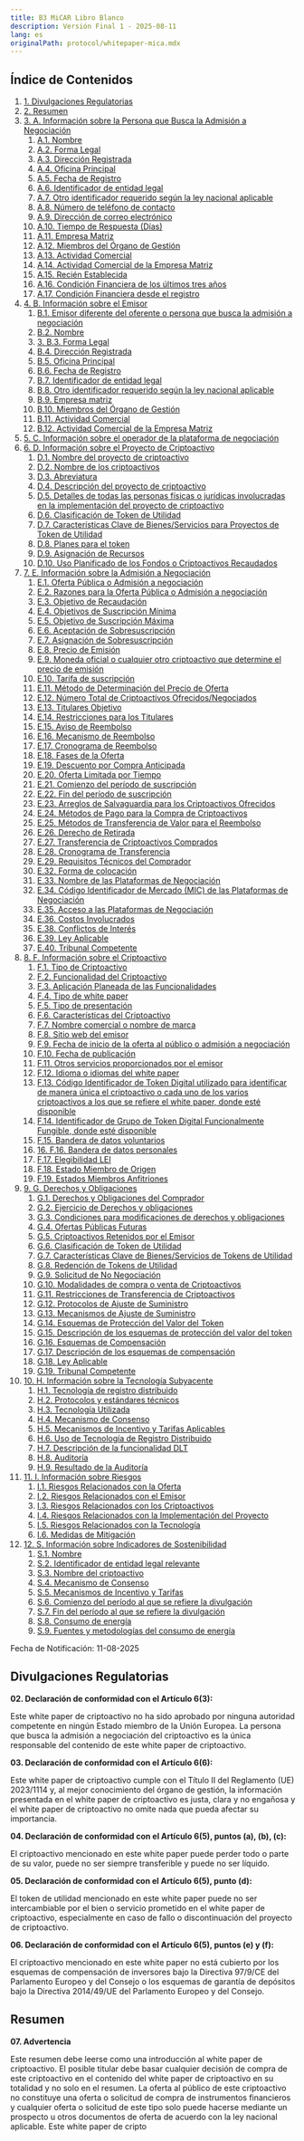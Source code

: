 ```yaml
---
title: B3 MiCAR Libro Blanco
description: Versión Final 1 - 2025-08-11
lang: es
originalPath: protocol/whitepaper-mica.mdx
---
```

## **Índice de Contenidos**

 1. [1. Divulgaciones Regulatorias](#regulatory-disclosures)
 2. [2. Resumen](#summary)
 3. [3. A. Información sobre la Persona que Busca la Admisión a Negociación](#section-1)
     1. [A.1. Nombre](#Template_A1)
     2. [A.2. Forma Legal](#Template_A2)
     3. [A.3. Dirección Registrada](#Template_A3)
     4. [A.4. Oficina Principal](#Template_A4)
     5. [A.5. Fecha de Registro](#Template_A5)
     6. [A.6. Identificador de entidad legal](#Template_A6)
     7. [A.7. Otro identificador requerido según la ley nacional aplicable](#Template_A7)
     8. [A.8. Número de teléfono de contacto](#Template_A8)
     9. [A.9. Dirección de correo electrónico](#Template_A9)
    10. [A.10. Tiempo de Respuesta (Días)](#Template_A10)
    11. [A.11. Empresa Matriz](#Template_A11)
    12. [A.12. Miembros del Órgano de Gestión](#Template_A12)
    13. [A.13. Actividad Comercial](#Template_A13)
    14. [A.14. Actividad Comercial de la Empresa Matriz](#Template_A14)
    15. [A.15. Recién Establecida](#Template_A15)
    16. [A.16. Condición Financiera de los últimos tres años](#Template_A16)
    17. [A.17. Condición Financiera desde el registro](#Template_A17)
 4. [4. B. Información sobre el Emisor](#section-2)
     1. [B.1. Emisor diferente del oferente o persona que busca la admisión a negociación](#Template_B1)
     2. [B.2. Nombre](#Template_B2)
     3. [3. B.3. Forma Legal](#Template_B3)
     4. [B.4. Dirección Registrada](#Template_B4)
     5. [B.5. Oficina Principal](#Template_B5)
     6. [B.6. Fecha de Registro](#Template_B6)
     7. [B.7. Identificador de entidad legal](#Template_B7)
     8. [B.8. Otro identificador requerido según la ley nacional aplicable](#Template_B8)
     9. [B.9. Empresa matriz](#Template_B9)
    10. [B.10. Miembros del Órgano de Gestión](#Template_B10)
    11. [B.11. Actividad Comercial](#Template_B11)
    12. [B.12. Actividad Comercial de la Empresa Matriz](#Template_B12)
 5. [5. C. Información sobre el operador de la plataforma de negociación](#section-c)
 6. [6. D. Información sobre el Proyecto de Criptoactivo](#section-3)
     1. [D.1. Nombre del proyecto de criptoactivo](#Template_D1)
     2. [D.2. Nombre de los criptoactivos](#Template_D2)
     3. [D.3. Abreviatura](#Template_D3)
     4. [D.4. Descripción del proyecto de criptoactivo](#Template_D4)
     5. [D.5. Detalles de todas las personas físicas o jurídicas involucradas en la implementación del proyecto de criptoactivo](#Template_D5)
     6. [D.6. Clasificación de Token de Utilidad](#Template_D6)
     7. [D.7. Características Clave de Bienes/Servicios para Proyectos de Token de Utilidad](#Template_D7)
     8. [D.8. Planes para el token](#Template_D8)
     9. [D.9. Asignación de Recursos](#Template_D9)
    10. [D.10. Uso Planificado de los Fondos o Criptoactivos Recaudados](#Template_D10)
 7. [7. E. Información sobre la Admisión a Negociación](#section-4)
     1. [E.1. Oferta Pública o Admisión a negociación](#Template_E1)
     2. [E.2. Razones para la Oferta Pública o Admisión a negociación](#Template_E2)
     3. [E.3. Objetivo de Recaudación](#Template_E3)
     4. [E.4. Objetivos de Suscripción Mínima](#Template_E4)
     5. [E.5. Objetivo de Suscripción Máxima](#Template_E5)
     6. [E.6. Aceptación de Sobresuscripción](#Template_E6)
     7. [E.7. Asignación de Sobresuscripción](#Template_E7)
     8. [E.8. Precio de Emisión](#Template_E8)
     9. [E.9. Moneda oficial o cualquier otro criptoactivo que determine el precio de emisión](#Template_E9)
    10. [E.10. Tarifa de suscripción](#Template_E10)
    11. [E.11. Método de Determinación del Precio de Oferta](#Template_E11)
    12. [E.12. Número Total de Criptoactivos Ofrecidos/Negociados](#Template_E12)
    13. [E.13. Titulares Objetivo](#Template_E13)
    14. [E.14. Restricciones para los Titulares](#Template_E14)
    15. [E.15. Aviso de Reembolso](#Template_E15)
    16. [E.16. Mecanismo de Reembolso](#Template_E16)
    17. [E.17. Cronograma de Reembolso](#Template_E17)
    18. [E.18. Fases de la Oferta](#Template_E18)
    19. [E.19. Descuento por Compra Anticipada](#Template_E19)
    20. [E.20. Oferta Limitada por Tiempo](#Template_E20)
    21. [E.21. Comienzo del período de suscripción](#Template_E21)
    22. [E.22. Fin del período de suscripción](#Template_E22)
    23. [E.23. Arreglos de Salvaguardia para los Criptoactivos Ofrecidos](#Template_E23)
    24. [E.24. Métodos de Pago para la Compra de Criptoactivos](#Template_E24)
    25. [E.25. Métodos de Transferencia de Valor para el Reembolso](#Template_E25)
    26. [E.26. Derecho de Retirada](#Template_E26)
    27. [E.27. Transferencia de Criptoactivos Comprados](#Template_E27)
    28. [E.28. Cronograma de Transferencia](#Template_E28)
    29. [E.29. Requisitos Técnicos del Comprador](#Template_E29)
    30. [E.32. Forma de colocación](#Template_E32)
    31. [E.33. Nombre de las Plataformas de Negociación](#Template_E33)
    32. [E.34. Código Identificador de Mercado (MIC) de las Plataformas de Negociación](#Template_E34)
    33. [E.35. Acceso a las Plataformas de Negociación](#Template_E35)
    34. [E.36. Costos Involucrados](#Template_E36)
    35. [E.38. Conflictos de Interés](#Template_E38)
    36. [E.39. Ley Aplicable](#Template_E39)
    37. [E.40. Tribunal Competente](#Template_E40)
 8. [8. F. Información sobre el Criptoactivo](#section-5)
     1. [F.1. Tipo de Criptoactivo](#Template_F1)
     2. [F.2. Funcionalidad del Criptoactivo](#Template_F2)
     3. [F.3. Aplicación Planeada de las Funcionalidades](#Template_F3)
     4. [F.4. Tipo de white paper](#Template_F4)
     5. [F.5. Tipo de presentación](#Template_F5)
     6. [F.6. Características del Criptoactivo](#Template_F6)
     7. [F.7. Nombre comercial o nombre de marca](#Template_F7)
     8. [F.8. Sitio web del emisor](#Template_F8)
     9. [F.9. Fecha de inicio de la oferta al público o admisión a negociación](#Template_F9)
    10. [F.10. Fecha de publicación](#Template_F10)
    11. [F.11. Otros servicios proporcionados por el emisor](#Template_F11)
    12. [F.12. Idioma o idiomas del white paper](#Template_F12)
    13. [F.13. Código Identificador de Token Digital utilizado para identificar de manera única el criptoactivo o cada uno de los varios criptoactivos a los que se refiere el white paper, donde esté disponible](#Template_F13)
    14. [F.14. Identificador de Grupo de Token Digital Funcionalmente Fungible, donde esté disponible](#Template_F14)
    15. [F.15. Bandera de datos voluntarios](#Template_F15)
    16. [16. F.16. Bandera de datos personales](#Template_F16)
    17. [F.17. Elegibilidad LEI](#Template_F17)
    18. [F.18. Estado Miembro de Origen](#Template_F18)
    19. [F.19. Estados Miembros Anfitriones](#Template_F19)
 9. [9. G. Derechos y Obligaciones](#section-6)
     1. [G.1. Derechos y Obligaciones del Comprador](#Template_G1)
     2. [G.2. Ejercicio de Derechos y obligaciones](#Template_G2)
     3. [G.3. Condiciones para modificaciones de derechos y obligaciones](#Template_G3)
     4. [G.4. Ofertas Públicas Futuras](#Template_G4)
     5. [G.5. Criptoactivos Retenidos por el Emisor](#Template_G5)
     6. [G.6. Clasificación de Token de Utilidad](#Template_G6)
     7. [G.7. Características Clave de Bienes/Servicios de Tokens de Utilidad](#Template_G7)
     8. [G.8. Redención de Tokens de Utilidad](#Template_G8)
     9. [G.9. Solicitud de No Negociación](#Template_G9)
    10. [G.10. Modalidades de compra o venta de Criptoactivos](#Template_G10)
    11. [G.11. Restricciones de Transferencia de Criptoactivos](#Template_G11)
    12. [G.12. Protocolos de Ajuste de Suministro](#Template_G12)
    13. [G.13. Mecanismos de Ajuste de Suministro](#Template_G13)
    14. [G.14. Esquemas de Protección del Valor del Token](#Template_G14)
    15. [G.15. Descripción de los esquemas de protección del valor del token](#Template_G15)
    16. [G.16. Esquemas de Compensación](#Template_G16)
    17. [G.17. Descripción de los esquemas de compensación](#Template_G17)
    18. [G.18. Ley Aplicable](#Template_G18)
    19. [G.19. Tribunal Competente](#Template_G19)
10. [10. H. Información sobre la Tecnología Subyacente](#section-7)
    1. [H.1. Tecnología de registro distribuido](#Template_H1)
    2. [H.2. Protocolos y estándares técnicos](#Template_H2)
    3. [H.3. Tecnología Utilizada](#Template_H3)
    4. [H.4. Mecanismo de Consenso](#Template_H4)
    5. [H.5. Mecanismos de Incentivo y Tarifas Aplicables](#Template_H5)
    6. [H.6. Uso de Tecnología de Registro Distribuido](#Template_H6)
    7. [H.7. Descripción de la funcionalidad DLT](#Template_H7)
    8. [H.8. Auditoría](#Template_H8)
    9. [H.9. Resultado de la Auditoría](#Template_H9)
11. [11. I. Información sobre Riesgos](#section-8)
    1. [I.1. Riesgos Relacionados con la Oferta](#Template_I1)
    2. [I.2. Riesgos Relacionados con el Emisor](#Template_I2)
    3. [ I.3. Riesgos Relacionados con los Criptoactivos](#Template_I3)
    4. [I.4. Riesgos Relacionados con la Implementación del Proyecto](#Template_I4)
    5. [I.5. Riesgos Relacionados con la Tecnología](#Template_I5)
    6. [I.6. Medidas de Mitigación](#Template_I6)
12. [12. S. Información sobre Indicadores de Sostenibilidad](#section-9)
    1. [S.1. Nombre](#Template_S1)
    2. [S.2. Identificador de entidad legal relevante](#Template_S2)
    3. [S.3. Nombre del criptoactivo](#Template_S3)
    4. [S.4. Mecanismo de Consenso](#Template_S4)
    5. [S.5. Mecanismos de Incentivo y Tarifas](#Template_S5)
    6. [S.6. Comienzo del período al que se refiere la divulgación](#Template_S6)
    7. [S.7. Fin del período al que se refiere la divulgación](#Template_S7)
    8. [S.8. Consumo de energía](#Template_S8)
    9. [S.9. Fuentes y metodologías del consumo de energía](#Template_S9)

Fecha de Notificación: 11-08-2025

## **Divulgaciones Regulatorias**

**02. Declaración de conformidad con el Artículo 6(3):**

Este white paper de criptoactivo no ha sido aprobado por ninguna autoridad competente en ningún Estado miembro de la Unión Europea. La persona que busca la admisión a negociación del criptoactivo es la única responsable del contenido de este white paper de criptoactivo.

**03. Declaración de conformidad con el Artículo 6(6):**

Este white paper de criptoactivo cumple con el Título II del Reglamento (UE) 2023/1114 y, al mejor conocimiento del órgano de gestión, la información presentada en el white paper de criptoactivo es justa, clara y no engañosa y el white paper de criptoactivo no omite nada que pueda afectar su importancia.

**04. Declaración de conformidad con el Artículo 6(5), puntos (a), (b), (c):**

El criptoactivo mencionado en este white paper puede perder todo o parte de su valor, puede no ser siempre transferible y puede no ser líquido.

**05. Declaración de conformidad con el Artículo 6(5), punto (d):**

El token de utilidad mencionado en este white paper puede no ser intercambiable por el bien o servicio prometido en el white paper de criptoactivo, especialmente en caso de fallo o discontinuación del proyecto de criptoactivo.

**06. Declaración de conformidad con el Artículo 6(5), puntos (e) y (f):**

El criptoactivo mencionado en este white paper no está cubierto por los esquemas de compensación de inversores bajo la Directiva 97/9/CE del Parlamento Europeo y del Consejo o los esquemas de garantía de depósitos bajo la Directiva 2014/49/UE del Parlamento Europeo y del Consejo.

## **Resumen**

**07. Advertencia**

Este resumen debe leerse como una introducción al white paper de criptoactivo. El posible titular debe basar cualquier decisión de compra de este criptoactivo en el contenido del white paper de criptoactivo en su totalidad y no solo en el resumen. La oferta al público de este criptoactivo no constituye una oferta o solicitud de compra de instrumentos financieros y cualquier oferta o solicitud de este tipo solo puede hacerse mediante un prospecto u otros documentos de oferta de acuerdo con la ley nacional aplicable. Este white paper de cripto
